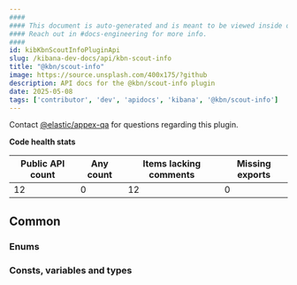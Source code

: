 ```yaml
---
####
#### This document is auto-generated and is meant to be viewed inside our experimental, new docs system.
#### Reach out in #docs-engineering for more info.
####
id: kibKbnScoutInfoPluginApi
slug: /kibana-dev-docs/api/kbn-scout-info
title: "@kbn/scout-info"
image: https://source.unsplash.com/400x175/?github
description: API docs for the @kbn/scout-info plugin
date: 2025-05-08
tags: ['contributor', 'dev', 'apidocs', 'kibana', '@kbn/scout-info']
---
```




Contact [@elastic/appex-qa](https://github.com/orgs/elastic/teams/appex-qa) for questions regarding this plugin.

**Code health stats**

| Public API count  | Any count | Items lacking comments | Missing exports |
|-------------------|-----------|------------------------|-----------------|
| 12 | 0 | 12 | 0 |

## Common

### Enums
<DocDefinitionList data={kbnScoutInfoObj.common.enums}/>

### Consts, variables and types
<DocDefinitionList data={kbnScoutInfoObj.common.misc}/>


